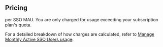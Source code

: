## Pricing

<Price price="0.015" /> per SSO MAU. You are only charged for usage exceeding your subscription plan's
quota.

For a detailed breakdown of how charges are calculated, refer to [Manage Monthly Active SSO Users usage](/docs/guides/platform/manage-your-usage/monthly-active-users-sso).
